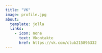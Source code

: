 ```yaml
---
title: "VK"
image: profile.jpg
about:
  template: jolla
  links: 
    - icon: none
      text: Vkontakte 
      href: https://vk.com/club215896332
---
```



